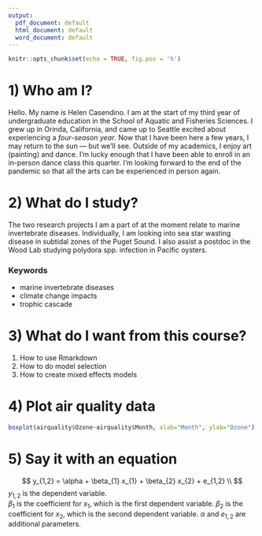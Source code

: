 ```yaml
---
output:
  pdf_document: default
  html_document: default
  word_document: default
---
```

```r
knitr::opts_chunk$set(echo = TRUE, fig.pos = 'h')
```

# 1) Who am I?

Hello. My name is Helen Casendino. I am at the start of my third year of undergraduate education in the School of Aquatic and Fisheries Sciences. I grew up in Orinda, California, and came up to Seattle excited about experiencing a *four-season year*. Now that I have been here a few years, I may return to the sun — but we'll see. Outside of my academics, I enjoy art (painting) and dance. I'm lucky enough that I have been able to enroll in an in-person dance class this quarter. I'm looking forward to the end of the pandemic so that all the arts can be experienced in person again. 

# 2) What do I study?

The two research projects I am a part of at the moment relate to marine invertebrate diseases. Individually, I am looking into sea star wasting disease in subtidal zones of the Puget Sound. I also assist a postdoc in the Wood Lab studying polydora spp. infection in Pacific oysters.  

### Keywords

* marine invertebrate diseases 
* climate change impacts 
* trophic cascade

# 3) What do I want from this course?

1. How to use Rmarkdown 
2. How to do model selection 
3. How to create mixed effects models 

# 4) Plot air quality data

```r
boxplot(airquality$Ozone~airquality$Month, xlab="Month", ylab="Ozone")
```


\vspace{0.25in}

# 5) Say it with an equation


$$
y_{1,2} = \alpha + \beta_{1} x_{1} + \beta_{2} x_{2} + e_{1,2} \\
$$
$y_{1,2}$ is the dependent variable.  
$\beta_{1}$ is the coefficient for $x_{1}$, which is the first dependent variable. 
$\beta_{2}$ is the coefficient for $x_{2}$, which is the second dependent variable. 
$\alpha$ and $e_{1,2}$ are additional parameters.  


